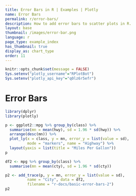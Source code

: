 ```yaml
---
title: Error Bars in R | Examples | Plotly
name: Error Bars
permalink: r/error-bars/
description: How to add error bars to scatter plots in R.
layout: base
thumbnail: /images/error-bar.png
language: r
page_type: example_index
has_thumbnail: true
display_as: chart_type
order: 11
---
```


```r
knitr::opts_chunk$set(message = FALSE)
Sys.setenv("plotly_username"="RPlotBot")
Sys.setenv("plotly_api_key"="q0lz6r5efr")
```
# Error Bars

```r


library(dplyr)
library(plotly)

p <- ggplot2::mpg %>% group_by(class) %>%
  summarise(mn = mean(hwy), sd = 1.96 * sd(hwy)) %>%
  arrange(desc(mn)) %>%
  plot_ly(x = class, y = mn, error_y = list(value = sd),
          mode = "markers", name = "Highway") %>%
  layout(yaxis = list(title = "Miles Per Gallon"))
p

df2 <- mpg %>% group_by(class) %>%
  summarise(mn = mean(cty), sd = 1.96 * sd(cty))

p2 <- add_trace(p, y = mn, error_y = list(value = sd),
          name = "City", data = df2,
          filename = "r-docs/basic-error-bars-2")
p2
```
